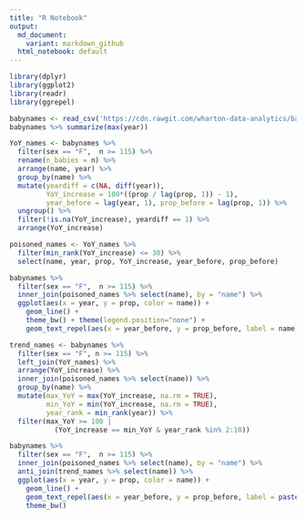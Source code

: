 ```yaml
---
title: "R Notebook"
output:
  md_document:
    variant: markdown_github
  html_notebook: default
---
```


```r
library(dplyr)
library(ggplot2)
library(readr)
library(ggrepel)

babynames <- read_csv('https://cdn.rawgit.com/wharton-data-analytics/babynames/3192856738dee4a91bfc7d320355daa5ae428c17/data-raw/csv/babynames.csv')
babynames %>% summarize(max(year))
```




```r
YoY_names <- babynames %>% 
  filter(sex == "F",  n >= 115) %>% 
  rename(n_babies = n) %>% 
  arrange(name, year) %>% 
  group_by(name) %>% 
  mutate(yeardiff = c(NA, diff(year)),
         YoY_increase = 100*((prop / lag(prop, 1)) - 1),
         year_before = lag(year, 1), prop_before = lag(prop, 1)) %>% 
  ungroup() %>% 
  filter(!is.na(YoY_increase), yeardiff == 1) %>% 
  arrange(YoY_increase)
```

```r
poisoned_names <- YoY_names %>% 
  filter(min_rank(YoY_increase) <= 30) %>% 
  select(name, year, prop, YoY_increase, year_before, prop_before)
```



```r
babynames %>% 
  filter(sex == "F",  n >= 115) %>% 
  inner_join(poisoned_names %>% select(name), by = "name") %>% 
  ggplot(aes(x = year, y = prop, color = name)) +
    geom_line() +
    theme_bw() + theme(legend.position="none") +
    geom_text_repel(aes(x = year_before, y = prop_before, label = name), data = poisoned_names) 
```


```r
trend_names <- babynames %>% 
  filter(sex == "F", n >= 115) %>% 
  left_join(YoY_names) %>% 
  arrange(YoY_increase) %>% 
  inner_join(poisoned_names %>% select(name)) %>% 
  group_by(name) %>% 
  mutate(max_YoY = max(YoY_increase, na.rm = TRUE),
         min_YoY = min(YoY_increase, na.rm = TRUE),
         year_rank = min_rank(year)) %>% 
  filter(max_YoY >= 100 | 
           (YoY_increase == min_YoY & year_rank %in% 2:10))  
```  
  
```r
babynames %>% 
  filter(sex == "F",  n >= 115) %>% 
  inner_join(poisoned_names %>% select(name), by = "name") %>% 
  anti_join(trend_names %>% select(name)) %>% 
  ggplot(aes(x = year, y = prop, color = name)) +
    geom_line() +
    geom_text_repel(aes(x = year_before, y = prop_before, label = paste0(name, ", ", round(YoY_increase, 1), "%")), data = poisoned_names %>% filter(name %in% c("Hilary", "Hillary", "Isis"))) +
    theme_bw()
```



